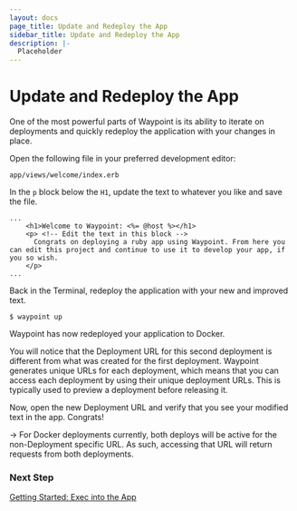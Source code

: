 ```yaml
---
layout: docs
page_title: Update and Redeploy the App
sidebar_title: Update and Redeploy the App
description: |-
  Placeholder
---
```


# Update and Redeploy the App

One of the most powerful parts of Waypoint is its ability to iterate on deployments and quickly redeploy the application with your changes in place.

Open the following file in your preferred development editor:

`app/views/welcome/index.erb`

In the `p` block below the `H1`, update the text to whatever you like and save the file.

```shell
...
    <h1>Welcome to Waypoint: <%= @host %></h1>
    <p> <!-- Edit the text in this block -->
      Congrats on deploying a ruby app using Waypoint. From here you can edit this project and continue to use it to develop your app, if you so wish.
    </p>
...
```

Back in the Terminal, redeploy the application with your new and improved text.

```shell
$ waypoint up
```

Waypoint has now redeployed your application to Docker.

You will notice that the Deployment URL for this second deployment is different from what was created for the first deployment. Waypoint generates unique URLs for each deployment, which means that you can access each deployment by using their unique deployment URLs. This is typically used to preview a deployment before releasing it.

Now, open the new Deployment URL and verify that you see your modified text in the app. Congrats!

-> For Docker deployments currently, both deploys will be active for the non-Deployment specific URL. As such, accessing that URL will return requests from both deployments.

### Next Step

[Getting Started: Exec into the App](/docs/getting-started/docker-example-app/view-exec-app)
